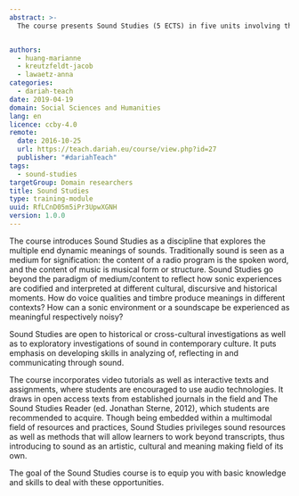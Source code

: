 ```yaml
---
abstract: >-
  The course presents Sound Studies (5 ECTS) in five units involving theoretical, analytical and practical competences.


authors:
  - huang-marianne
  - kreutzfeldt-jacob
  - lawaetz-anna
categories:
  - dariah-teach
date: 2019-04-19
domain: Social Sciences and Humanities
lang: en
licence: ccby-4.0
remote:
  date: 2016-10-25
  url: https://teach.dariah.eu/course/view.php?id=27
  publisher: "#dariahTeach"
tags:
  - sound-studies
targetGroup: Domain researchers
title: Sound Studies
type: training-module
uuid: RfLCnD05m5iPr3UpwXGNH
version: 1.0.0
---
```


The course introduces Sound Studies as a discipline that explores the multiple end dynamic meanings of sounds. Traditionally sound is seen as a medium for signification: the content of a radio program is the spoken word, and the content of music is musical form or structure. Sound Studies go beyond the paradigm of medium/content to reflect how sonic experiences are codified and interpreted at different cultural, discursive and historical moments. How do voice qualities and timbre produce meanings in different contexts? How can a sonic environment or a soundscape be experienced as meaningful respectively noisy?

Sound Studies are open to historical or cross-cultural investigations as well as to exploratory investigations of sound in contemporary culture. It puts emphasis on developing skills in analyzing of, reflecting in and communicating through sound.

The course incorporates video tutorials as well as interactive texts and assignments, where students are encouraged to use audio technologies. It draws in open access texts from established journals in the field and The Sound Studies Reader (ed. Jonathan Sterne, 2012), which students are recommended to acquire. Though being embedded within a multimodal field of resources and practices, Sound Studies privileges sound resources as well as methods that will allow learners to work beyond transcripts, thus introducing to sound as an artistic, cultural and meaning making field of its own.

The goal of the Sound Studies course is to equip you with basic knowledge and skills to deal with these opportunities.

<ExternalResource
  title="Interested in learning more?"
  subtitle="Check out Sound Studies on #dariahTeach"
  url="https://teach.dariah.eu/course/view.php?id=27"
/>
